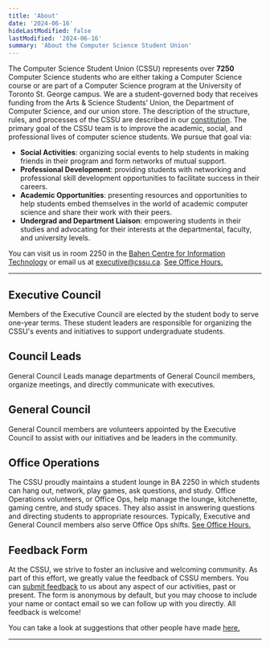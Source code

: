 ```yaml
---
title: 'About'
date: '2024-06-16'
hideLastModified: false
lastModified: '2024-06-16'
summary: 'About the Computer Science Student Union'
---
```


The Computer Science Student Union (CSSU) represents over **7250** Computer Science students who are either taking a Computer Science course or are part of a Computer Science program at the University of Toronto St. George campus. We are a student-governed body that receives funding from the Arts & Science Students’ Union, the Department of Computer Science, and our union store. The description of the structure, rules, and processes of the CSSU are described in our [constitution](/constitution.pdf). The primary goal of the CSSU team is to improve the academic, social, and professional lives of computer science students. We pursue that goal via:

-   **Social Activities**: organizing social events to help students in making friends in their program and form networks of mutual support.
-   **Professional Development**: providing students with networking and professional skill development opportunities to facilitate success in their careers.
-   **Academic Opportunities**: presenting resources and opportunities to help students embed themselves in the world of academic computer science and share their work with their peers.
-   **Undergrad and Department Liaison**: empowering students in their studies and advocating for their interests at the departmental, faculty, and university levels.

You can visit us in room 2250 in the [Bahen Centre for Information Technology](https://goo.gl/maps/16JTD3pr2KKMkCTE7) or email us at [executive@cssu.ca](mailto:executive@cssu.ca). [See Office Hours.](/ba2250)

---

## Executive Council

Members of the Executive Council are elected by the student body to serve one-year terms. These student leaders are responsible for organizing the CSSU's events and initiatives to support undergraduate students.

<CouncilSectionContainer excludedDepartments="marketing,web,firstyear">
    <ProfileContainer>
        <ProfileCard
            fullName="Cynthia Sa"
            position="President"
            github=""
            linkedin="https://www.linkedin.com/in/cynthia-sa-5776b0192/"
            imageUrl="/people/CynthiaSa.jpg"
            year={4}
            department=""
        />
        <ProfileCard
            fullName="Pratibha Thakur"
            position="Vice President"
            github="https://github.com/praticodes"
            linkedin="https://www.linkedin.com/in/thakur-pratibha"
            imageUrl="/people/PratibhaThakur.png"
            year={3}
            department=""
        />
    </ProfileContainer>
    <ProfileContainer>
        <ProfileCard
            fullName="Aviraj Newatia"
            position="Dir. Academic Events"
            github="https://github.com/projectavi"
            linkedin="https://www.linkedin.com/in/avinewatia/"
            imageUrl="/people/AvirajNewatia.jpeg"
            year={4}
            department="academic"
        />
        <ProfileCard
            fullName="Zachary Muir"
            position="Dir. Internal Relations"
            linkedin="https://www.linkedin.com/in/zachmuir/"
            imageUrl="/people/ZacharyMuir.jpg"
            year={2}
            department="internal"
        />
        <ProfileCard
            fullName="Yanzhen Chen"
            position="Dir. External Relations"
            linkedin="https://www.linkedin.com/in/yanzhenchen/"
            imageUrl="/people/YanzhenChen.jpg"
            year={2}
            department="external"
        />
        <ProfileCard
            fullName="Jason Barahan"
            position="Treasurer"
            linkedin="https://www.linkedin.com/in/JasonBarahan"
            github="https://github.com/JasonBarahan"
            imageUrl="/people/JasonBarahan.jpg"
            year={3}
            department="finance"
        />
        <ProfileCard
            fullName="Ryan Ning"
            position="Dir. Social Events"
            linkedin="https://www.linkedin.com/in/ryan-ning/"
            github="https://github.com/not-ryan-ning"
            imageUrl="/people/RyanNing.jpg"
            year={3}
            department="social"
        />
    </ProfileContainer>
</CouncilSectionContainer>

## Council Leads

General Council Leads manage departments of General Council members, organize meetings, and directly communicate with executives.

<CouncilSectionContainer excludedDepartments="academic,social,external,firstyear">
    <ProfileContainer>
        <ProfileCard
            fullName="Gabriel Thompson"
            position="Web Engineering Lead"
            linkedin="https://www.linkedin.com/in/sonofthomp/"
            github="https://github.com/sonofthomp"
            imageUrl="/people/GabrielThompson.png"
            year={2}
            department="web"
        />
        <ProfileCard
            fullName="Baris Bayazit"
            position="Web Engineering Lead"
            linkedin="https://www.linkedin.com/in/baris-bayazit/"
            github="https://github.com/bbayazit16"
            imageUrl=""
            year={2}
            department="web"
        />
        <ProfileCard
            fullName="Eren Aydin"
            position="Web Engineering Lead"
            linkedin=""
            github="https://github.com/FakeDeepLearner"
            imageUrl=""
            year={4}
            department="web"
        />
    </ProfileContainer>
    <ProfileContainer>
        <ProfileCard
            fullName="Ashley Bi"
            position="Marketing & Internal Lead"
            linkedin="https://www.linkedin.com/in/aashley-bi/"
            github=""
            imageUrl="/people/AshleyBi.jpg"
            year={2}
            department="marketing,internal"
        />
        <ProfileCard
            fullName="Marta de Carvalho Soares Dias"
            position="Marketing Lead"
            linkedin="https://www.linkedin.com/in/marta-de-carvalho/"
            github=""
            imageUrl="/people/MartaCarvalho.jpg"
            year={4}
            department="marketing"
        />
        <ProfileCard
            fullName="Zehao Peng"
            position="Office Operations Lead"
            linkedin="https://www.linkedin.com/in/harry-peng1205/"
            github="https://github.com/harrypenguin"
            imageUrl="/people/HarryPeng.jpg"
            year={2}
            department="internal"
        />
        <ProfileCard
            fullName="Ryan Junejo"
            position="Secretary Lead"
            linkedin="https://www.linkedin.com/in/ryanjunejo/"
            github="https://github.com/RyanJunejo"
            imageUrl="/people/RyanJunejo.png"
            year={3}
            department=""
        />
        <ProfileCard
            fullName="Daniel Livshits"
            position="Assistant Treasurer"
            linkedin="https://www.linkedin.com/in/daniel-livshits-018b77244"
            github="https://github.com/DanielLivshits"
            imageUrl="/people/DanielLivshits.jpg"
            year={3}
            department="finance"
        />
    </ProfileContainer>
</CouncilSectionContainer>

## General Council

General Council members are volunteers appointed by the Executive Council to assist with our initiatives and be leaders in the community.

<CouncilSectionContainer excludedDepartments="internal,finance">
    <ProfileContainer>
        <ProfileCard
            fullName="Avery Ng"
            position="Associate, Academic Committee"
            linkedin="https://www.linkedin.com/in/averyng128/"
            github=""
            imageUrl=""
            year={2}
            department="academic"
        />
        <ProfileCard
            fullName="Vishnu Nittoor"
            position="Associate, Academic Committee"
            linkedin=""
            github=""
            imageUrl="/people/VishnuNittoor.jpg"
            year={0}
            department="academic"
        />
        <ProfileCard
            fullName="Adam Petrovic"
            position="Associate, Academic Committee"
            linkedin=""
            github=""
            imageUrl=""
            year={2}
            department="academic"
        />
        <ProfileCard
            fullName="Lily Phan"
            position="Associate, Academic Committee"
            linkedin="https://www.linkedin.com/in/lilyphan48/"
            github="https://github.com/pH-li"
            imageUrl="/people/LilyPhan.jpg"
            year={2}
            department="academic"
        />
        <ProfileCard
            fullName="Andrew Kwok"
            position="Associate, Academic Committee"
            linkedin="https://www.linkedin.com/in/andrew-kwok-33a6b7184/"
            github="https://github.com/Andrew-Kwok"
            imageUrl=""
            year={3}
            department="academic"
        />
        <ProfileCard
            fullName="Alan Su"
            position="Associate, Academic Committee"
            linkedin=""
            github=""
            imageUrl=""
            year={2}
            department="academic"
        />
    </ProfileContainer>
    <ProfileContainer>
        <ProfileCard
            fullName="Alisa Iskakova"
            position="Social Events Associate"
            linkedin="https://www.linkedin.com/in/alisa-iskakova-b278022b7/"
            github="https://github.com/alisa-isk"
            imageUrl="/people/AlisaIskakova.jpg"
            year={2}
            department="social"
        />
        <ProfileCard
            fullName="Pirooz Barkoosaraei"
            position="Social Events Associate"
            linkedin="https://www.linkedin.com/in/piroozb/"
            github="https://github.com/piroozb"
            imageUrl="/people/PiroozBarkoosaraei.jpg"
            year={5}
            department="social"
        />
        <ProfileCard
            fullName="Jaiz Jeeson"
            position="Social Events Associate"
            linkedin="https://www.linkedin.com/in/jaiz-jeeson-8b388b1b2/"
            github="https://github.com/Jaiz183"
            imageUrl="/people/JaizJeeson.png"
            year={3}
            department="social"
        />
        <ProfileCard
            fullName="Angeline How"
            position="Social Committee Associate, First Year Representative"
            linkedin=""
            github=""
            imageUrl="/people/AngelineHow.jpg"
            year={1}
            department="social,firstyear"
        />
    </ProfileContainer>
    <ProfileContainer>
        <ProfileCard
            fullName="Andrew Kim"
            position="External Relations Associate"
            linkedin="https://www.linkedin.com/in/andrew-kh-kim"
            github="https://github.com/akhkim"
            imageUrl=""
            year={2}
            department="external"
        />
        <ProfileCard
            fullName="Aaliyah Pirani"
            position="External Relations Associate"
            linkedin="https://www.linkedin.com/in/aaliyah-pirani-b1887b280"
            github=""
            imageUrl="/people/AaliyahPirani.jpg"
            year={1}
            department="external"
        />
        <ProfileCard
            fullName="Dhairya Thakkar"
            position="External Relations Associate"
            linkedin="https://www.linkedin.com/in/dhairya-t/"
            github="https://github.com/dhairya-t"
            imageUrl="/people/DhairyaThakkar.jpg"
            year={2}
            department="external"
        />
        <ProfileCard
            fullName="Alina Vo"
            position="External Relations Associate"
            linkedin=""
            github=""
            imageUrl="/people/AlinaVo.jpg"
            year={2}
            department="external"
        />
    </ProfileContainer>
    <ProfileContainer>
        <ProfileCard
            fullName="Kerri Wei"
            position="Marketing Associate"
            linkedin="https://www.linkedin.com/in/kerriwei/"
            github=""
            imageUrl="/people/KerriWei.jpg"
            year={2}
            department="marketing"
        />
        <ProfileCard
            fullName="Mohit Bendale"
            position="Marketing Associate"
            linkedin="https://www.linkedin.com/in/mohit-bendale-a366b01a6"
            github="https://github.com/Mohit1298"
            imageUrl="/people/MohitBendale.jpg"
            year={2}
            department="marketing"
        />
        <ProfileCard
            fullName="Zain Mahmoud"
            position="Marketing & First-Year Representative"
            linkedin="https://www.linkedin.com/in/zainelden-mahmoud-214623326/"
            github="https://github.com/Zain-Mahmoud"
            imageUrl="/people/ZainElsayed.jpg"
            year={1}
            department="firstyear,marketing"
        />
    </ProfileContainer>
    <ProfileContainer>
        <ProfileCard
            fullName="Cindy Tao"
            position="Web Engineering Associate"
            linkedin="https://www.linkedin.com/in/cindytao-xy"
            github="https://github.com/xinyue296"
            imageUrl="/people/CindyTao.jpg"
            year={2}
            department="web"
        />
        <ProfileCard
            fullName="Ray Chen"
            position="Web Engineering Associate"
            linkedin="https://www.linkedin.com/in/ray-chen-0a8654271/"
            github="https://github.com/xinyue296"
            imageUrl="/people/RayChen.jpg"
            year={2}
            department="web"
        />
        <ProfileCard
            fullName="Jaden Park"
            position="Web Engineering Associate"
            linkedin="https://www.linkedin.com/in/jaehyeongpark/"
            github="https://github.com/JaehyeongPark06"
            imageUrl=""
            year={1}
            department="web"
        />
        <ProfileCard
            fullName="Aditya Menon"
            position="Web Engineering Associate"
            linkedin=""
            github=""
            imageUrl=""
            year={0}
            department="web"
        />
        <ProfileCard
            fullName="Eric Lee"
            position="Web Engineering Associate"
            linkedin=""
            github=""
            imageUrl=""
            year={0}
            department="web"
        />
        <ProfileCard
            fullName="Girik Setya"
            position="Web Engineering Associate"
            linkedin=""
            github=""
            imageUrl=""
            year={2}
            department="web"
        />
        <ProfileCard
            fullName="Michelle Huang"
            position="Web Engineering Associate"
            linkedin=""
            github=""
            imageUrl=""
            year={2}
            department="web"
        />
        <ProfileCard
            fullName="Nick Chen"
            position="Web Engineering Associate"
            linkedin=""
            github=""
            imageUrl=""
            year={3}
            department="web"
        />
        <ProfileCard
            fullName="Oscar Heath"
            position="Web Engineering Associate"
            linkedin=""
            github=""
            imageUrl=""
            year={2}
            department="web"
        />
        <ProfileCard
            fullName="York Hay Ng"
            position="Web Engineering Associate"
            linkedin=""
            github=""
            imageUrl=""
            year={3}
            department="web"
        />
        <ProfileCard
            fullName="Jace Mu"
            position="Web Engineering Associate"
            linkedin=""
            github=""
            imageUrl=""
            year={1}
            department="web"
        />
    </ProfileContainer>
</CouncilSectionContainer>

## Office Operations

The CSSU proudly maintains a student lounge in BA 2250 in which students can hang out, network, play games, ask questions, and study. Office Operations volunteers, or Office Ops, help manage the lounge, kitchenette, gaming centre, and study spaces. They also assist in answering questions and directing students to appropriate resources. Typically, Executive and General Council members also serve Office Ops shifts. [See Office Hours.](/ba2250)

## Feedback Form

At the CSSU, we strive to foster an inclusive and welcoming community. As part of this effort, we greatly value the feedback of CSSU members. You can [submit feedback](https://forms.gle/bb4JXfWYkqW7Ewhh8) to us about any aspect of our activities, past or present. The form is anonymous by default, but you may choose to include your name or contact email so we can follow up with you directly. All feedback is welcome!

You can take a look at suggestions that other people have made [here.](https://github.com/cssu/suggestions/issues)

---
